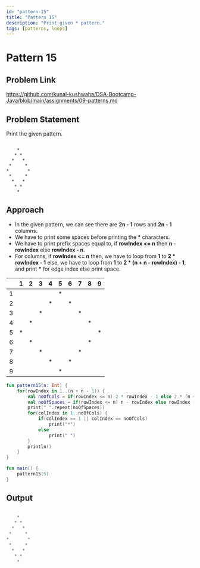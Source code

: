 ```yaml
---
id: "pattern-15"
title: "Pattern 15"
description: "Print given * pattern."
tags: [patterns, loops]
---
```




# Pattern 15

## Problem Link

https://github.com/kunal-kushwaha/DSA-Bootcamp-Java/blob/main/assignments/09-patterns.md

## Problem Statement

Print the given pattern.

```text

    * 
   * * 
  *   * 
 *     * 
*       * 
 *     * 
  *   * 
   * * 
    *

```
## Approach

- In the given pattern, we can see there are **2n - 1** rows and **2n - 1** columns.
- We have to print some spaces before printing the **\*** characters.
- We have to print prefix spaces equal to, if **rowIndex <= n** then **n - rowIndex** else **rowIndex - n**.
- For columns, if **rowIndex <= n** then, we have to loop from **1** to **2 * rowIndex - 1** else, we have to loop from **1** to **2 * (n + n - rowIndex) - 1**, and print **\*** for edge index else print space.

<TableWrapper rows="2n - 1 = 9" cols="2n - 1 = 9">

|   	| 1 	| 2 	| 3 	| 4 	| 5 	| 6 	| 7 	| 8 	| 9 	|
|:-:	|:-:	|:-:	|:-:	|:-:	|:-:	|:-:	|:-:	|:-:	|:-:	|
| 1 	|   	|   	|   	|   	| * 	|   	|   	|   	|   	|
| 2 	|   	|   	|   	| * 	|   	| * 	|   	|   	|   	|
| 3 	|   	|   	| * 	|   	|   	|   	| * 	|   	|   	|
| 4 	|   	| * 	|   	|   	|   	|   	|   	| * 	|   	|
| 5 	| * 	|   	|   	|   	|   	|   	|   	|   	| * 	|
| 6 	|   	| * 	|   	|   	|   	|   	|   	| * 	|   	|
| 7 	|   	|   	| * 	|   	|   	|   	| * 	|   	|   	|
| 8 	|   	|   	|   	| * 	|   	| * 	|   	|   	|   	|
| 9 	|   	|   	|   	|   	| * 	|   	|   	|   	|   	|

</TableWrapper>

<Tabs>
<TabItem value="kotlin" label="Kotlin">
<SolutionAuthor name="@msvhora"/>

```kt
fun pattern15(n: Int) {
    for(rowIndex in 1..(n + n - 1)) {
		val noOfCols = if(rowIndex <= n) 2 * rowIndex - 1 else 2 * (n + n - rowIndex) - 1
        val noOfSpaces = if(rowIndex <= n) n - rowIndex else rowIndex - n
        print(" ".repeat(noOfSpaces))
        for(colIndex in 1..noOfCols) {
            if(colIndex == 1 || colIndex == noOfCols)
                print("*")
            else
                print(" ")
        }
        println()
    }
}

fun main() {	
    pattern15(5)
}
```
</TabItem>
</Tabs>

## Output

```kt

    * 
   * * 
  *   * 
 *     * 
*       * 
 *     * 
  *   * 
   * * 
    *

```